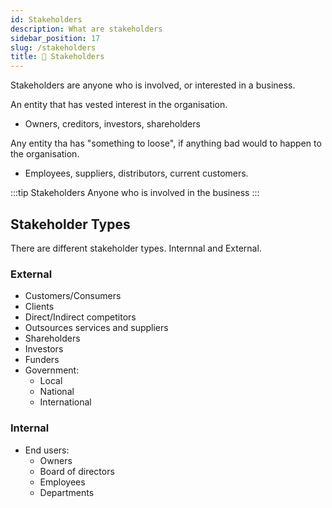 ```yaml
---
id: Stakeholders
description: What are stakeholders
sidebar_position: 17
slug: /stakeholders
title: 👀 Stakeholders
---
```



Stakeholders are anyone who is involved, or interested in a business. 

An entity that has vested interest in the organisation. 
- Owners, creditors, investors, shareholders

Any entity tha has "something to loose", if anything bad would to happen to the organisation.
- Employees, suppliers, distributors, current customers. 

:::tip Stakeholders
Anyone who is involved in the business
:::

## Stakeholder Types

There are different stakeholder types. Internnal and External. 

### External
- Customers/Consumers
- Clients
- Direct/Indirect competitors
- Outsources services and suppliers
- Shareholders
- Investors
- Funders
- Government:
    - Local
    - National
    - International


### Internal
- End users:
    - Owners
    - Board of directors
    - Employees
    - Departments

